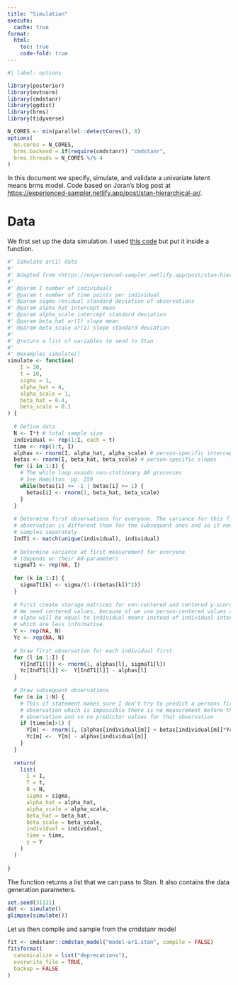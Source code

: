 ```yaml
---
title: "Simulation"
execute: 
  cache: true
format: 
  html:
    toc: true
    code-fold: true
---
```


```r
#| label: options

library(posterior)
library(mvtnorm)
library(cmdstanr)
library(ggdist)
library(brms)
library(tidyverse)

N_CORES <- min(parallel::detectCores(), 8)
options(
  mc.cores = N_CORES,
  brms.backend = if(require(cmdstanr)) "cmdstanr",
  brms.threads = N_CORES %/% 4
)
```

In this document we specify, simulate, and validate a univariate latent means brms model. Code based on Joran's blog post at <https://experienced-sampler.netlify.app/post/stan-hierarchical-ar/>.

# Data

We first set up the data simulation. I used [this code](https://experienced-sampler.netlify.app/post/stan-hierarchical-ar/#testing) but put it inside a function.

```r
#' Simulate ar(1) data
#' 
#' Adapted from <https://experienced-sampler.netlify.app/post/stan-hierarchical-ar/#testing>
#'
#' @param I number of individuals
#' @param t number of time points per individual
#' @param sigma residual standard deviation of observations
#' @param alpha_hat intercept mean
#' @param alpha_scale intercept standard deviation
#' @param beta_hat ar(1) slope mean
#' @param beta_scale ar(1) slope standard deviation
#'
#' @return a list of variables to send to Stan
#'
#' @examples simulate()
simulate <- function(
    I = 30, 
    t = 10, 
    sigma = 1, 
    alpha_hat = 4, 
    alpha_scale = 1, 
    beta_hat = 0.4, 
    beta_scale = 0.1
) {
  
  # Define data
  N <- I*t # total sample size
  individual <- rep(1:I, each = t)
  time <- rep(1:t, I)
  alphas <- rnorm(I, alpha_hat, alpha_scale) # person-specific intercepts
  betas <- rnorm(I, beta_hat, beta_scale) # person-specific slopes
  for (i in 1:I) {
    # The while loop avoids non-stationary AR processes
    # See Hamilton  pg. 259
    while(betas[i] <= -1 | betas[i] >= 1) {
      betas[i] <- rnorm(1, beta_hat, beta_scale)
    }
  }
  
  # Determine first observations for everyone. The variance for this first 
  # observation is different than for the subsequent ones and so it needs to be 
  # samples separately
  IndT1 <- match(unique(individual), individual)
  
  # Determine variance at first measurement for everyone 
  # (depends on their AR-parameter)
  sigmaT1 <- rep(NA, I)
  
  for (k in 1:I) {
    sigmaT1[k] <- sigma/(1-((betas[k])^2))
  }
  
  # First create storage matrices for non-centered and centered y-scores.
  # We need centered values, because of we use person-centered values as predictors, 
  # alpha will be equal to individual means instead of individual intercepts 
  # which are less informative.
  Y <- rep(NA, N)
  Yc <- rep(NA, N)
  
  # Draw first observation for each individual first
  for (l in 1:I) {
    Y[IndT1[l]] <- rnorm(1, alphas[l], sigmaT1[l])
    Yc[IndT1[l]] <-  Y[IndT1[l]] - alphas[l]
  }
  
  # Draw subsequent observations
  for (m in 1:N) {
    # This if statement makes sure I don't try to predict a persons first 
    # observation which is impossible there is no measurement before the first 
    # observation and so no predictor values for that observation
    if (time[m]>1) {
      Y[m] <- rnorm(1, (alphas[individual[m]] + betas[individual[m]]*Yc[m-1]), sigma)
      Yc[m] <-  Y[m] - alphas[individual[m]]
    }
  }
  
  return(
    list(
      I = I,
      T = t,
      N = N,
      sigma = sigma, 
      alpha_hat = alpha_hat, 
      alpha_scale = alpha_scale, 
      beta_hat = beta_hat, 
      beta_scale = beta_scale,
      individual = individual,
      time = time,
      y = Y
    )
  )
  
}
```

The function returns a list that we can pass to Stan. It also contains the data generation parameters.

```r
set.seed(31121)
dat <- simulate()
glimpse(simulate())
```

Let us then compile and sample from the cmdstanr model

```r
fit <- cmdstanr::cmdstan_model("model-ar1.stan", compile = FALSE)
fit$format(
  canonicalize = list("deprecations"), 
  overwrite_file = TRUE, 
  backup = FALSE
)
```
